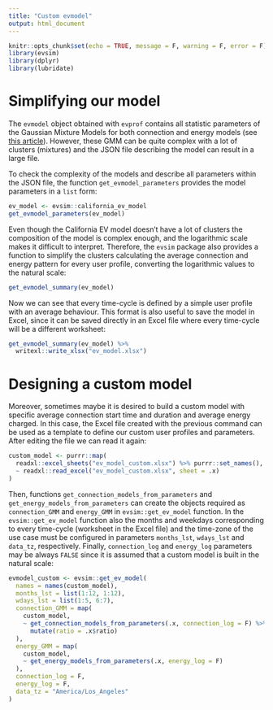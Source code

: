 ```yaml
---
title: "Custom evmodel"
output: html_document
---
```


```r
knitr::opts_chunk$set(echo = TRUE, message = F, warning = F, error = F)
library(evsim)
library(dplyr)
library(lubridate)
```

# Simplifying our model

The `evmodel` object obtained with `evprof` contains all statistic parameters of the Gaussian Mixture Models for both connection and energy models (see [this article](https://mcanigueral.github.io/evprof/articles/evmodel.html)). However, these GMM can be quite complex with a lot of clusters (mixtures) and the JSON file describing the model can result in a large file. 

To check the complexity of the models and describe all parameters within the JSON file, the function `get_evmodel_parameters` provides the model parameters in a `list` form:

```r
ev_model <- evsim::california_ev_model
get_evmodel_parameters(ev_model)
```

Even though the California EV model doesn't have a lot of clusters the composition of the model is complex enough, and the logarithmic scale makes it difficult to interpret. Therefore, the `evsim` package also provides a function to simplify the clusters calculating the average connection and energy pattern for every user profile, converting the logarithmic values to the natural scale:

```r
get_evmodel_summary(ev_model)
```
Now we can see that every time-cycle is defined by a simple user profile with an average behaviour. This format is also useful to save the model in Excel, since it can be saved directly in an Excel file where every time-cycle will be a different worksheet:

```r
get_evmodel_summary(ev_model) %>% 
  writexl::write_xlsx("ev_model.xlsx")
```


# Designing a custom model

Moreover, sometimes maybe it is desired to build a custom model with specific average connection start time and duration and average energy charged. In this case, the Excel file created with the previous command can be used as a template to define our custom user profiles and parameters. After editing the file we can read it again:


```r
custom_model <- purrr::map(
  readxl::excel_sheets("ev_model_custom.xlsx") %>% purrr::set_names(),
  ~ readxl::read_excel("ev_model_custom.xlsx", sheet = .x)
)
```

Then, functions `get_connection_models_from_parameters` and `get_energy_models_from_parameters` can create the objects required as `connection_GMM` and `energy_GMM` in `evsim::get_ev_model` function. In the `evsim::get_ev_model` function also the months and weekdays corresponding to every time-cycle (worksheet in the Excel file) and the time-zone of the use case must be configured in parameters `months_lst`, `wdays_lst` and `data_tz`, respectively. Finally, `connection_log` and `energy_log` parameters may be always `FALSE` since it is assumed that a custom model is built in the natural scale:

```r
evmodel_custom <- evsim::get_ev_model(
  names = names(custom_model),
  months_lst = list(1:12, 1:12),
  wdays_lst = list(1:5, 6:7),
  connection_GMM = map(
    custom_model,
    ~ get_connection_models_from_parameters(.x, connection_log = F) %>% 
      mutate(ratio = .x$ratio)
  ),
  energy_GMM = map(
    custom_model,
    ~ get_energy_models_from_parameters(.x, energy_log = F)
  ),
  connection_log = F,
  energy_log = F,
  data_tz = "America/Los_Angeles"
)
```



